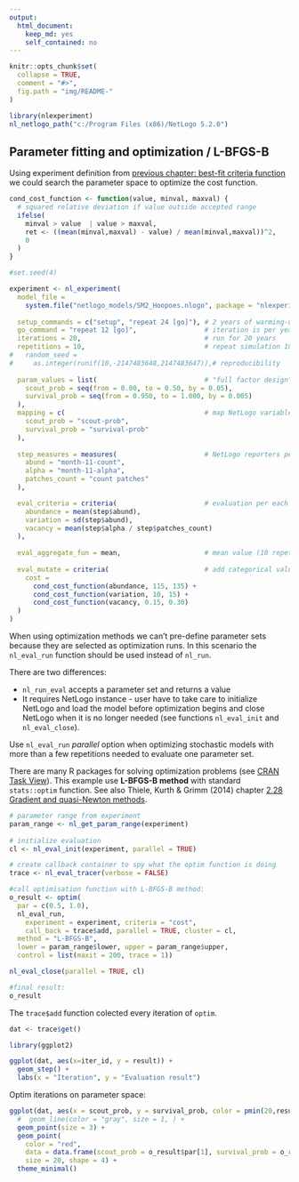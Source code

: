 ```yaml
---
output: 
  html_document: 
    keep_md: yes
    self_contained: no
---
```


```r
knitr::opts_chunk$set(
  collapse = TRUE,
  comment = "#>",
  fig.path = "img/README-"
)
```


```r
library(nlexperiment)
nl_netlogo_path("c:/Program Files (x86)/NetLogo 5.2.0") 
```

## Parameter fitting and optimization / L-BFGS-B
Using experiment definition from 
[previous chapter: best-fit criteria function](#best-fit criteria function)
we could search the parameter space to optimize the cost function.

```r
cond_cost_function <- function(value, minval, maxval) {
  # squared relative deviation if value outside accepted range
  ifelse(
    minval > value  | value > maxval,
    ret <- ((mean(minval,maxval) - value) / mean(minval,maxval))^2,
    0
  )
}
```


```r
#set.seed(4)

experiment <- nl_experiment( 
  model_file = 
    system.file("netlogo_models/SM2_Hoopoes.nlogo", package = "nlexperiment"),
  
  setup_commands = c("setup", "repeat 24 [go]"), # 2 years of warming-up
  go_command = "repeat 12 [go]",                 # iteration is per year
  iterations = 20,                               # run for 20 years
  repetitions = 10,                              # repeat simulation 10 times
#   random_seed = 
#     as.integer(runif(10,-2147483648,2147483647)),# reproducibility 
  
  param_values = list(                           # "full factor design"
    scout_prob = seq(from = 0.00, to = 0.50, by = 0.05),
    survival_prob = seq(from = 0.950, to = 1.000, by = 0.005)
  ),
  mapping = c(                                   # map NetLogo variables
    scout_prob = "scout-prob", 
    survival_prob = "survival-prob"
  ),
  
  step_measures = measures(                      # NetLogo reporters per step
    abund = "month-11-count",             
    alpha = "month-11-alpha",                 
    patches_count = "count patches"
  ),

  eval_criteria = criteria(                      # evaluation per each run
    abundance = mean(step$abund),
    variation = sd(step$abund),
    vacancy = mean(step$alpha / step$patches_count)
  ),
  
  eval_aggregate_fun = mean,                     # mean value (10 repetitions)
  
  eval_mutate = criteria(                        # add categorical values
    cost = 
      cond_cost_function(abundance, 115, 135) +
      cond_cost_function(variation, 10, 15) +
      cond_cost_function(vacancy, 0.15, 0.30)
  )  
)
```




When using optimization methods we can't pre-define parameter sets because they
are selected as optimization runs. In this scenario the `nl_eval_run` function should be used instead of `nl_run`. 

There are two differences:

* `nl_run_eval` accepts a parameter set and returns a value 
* It requires NetLogo instance - user have to take care to initialize NetLogo and load the model before optimization begins and 
close NetLogo when it is no longer needed (see functions `nl_eval_init` and `nl_eval_close`).

Use `nl_eval_run` _parallel_ option when optimizing stochastic models
with more than a few repetitions needed to evaluate one parameter set. 

There are many R packages for solving optimization problems 
(see [CRAN Task View](https://cran.r-project.org/web/views/Optimization.html)).
This example use **L-BFGS-B method** with standard `stats::optim` function.
See also Thiele, Kurth & Grimm (2014) chapter 
[2.28 Gradient and quasi-Newton methods](http://jasss.soc.surrey.ac.uk/17/3/11.html#sectionGQNM).

```r
# parameter range from experiment
param_range <- nl_get_param_range(experiment)   
 
# initialize evaluation
cl <- nl_eval_init(experiment, parallel = TRUE)

# create callback container to spy what the optim function is doing
trace <- nl_eval_tracer(verbose = FALSE)

#call optimisation function with L-BFGS-B method:
o_result <- optim(
  par = c(0.5, 1.0),  
  nl_eval_run, 
    experiment = experiment, criteria = "cost", 
    call_back = trace$add, parallel = TRUE, cluster = cl,
  method = "L-BFGS-B",
  lower = param_range$lower, upper = param_range$upper, 
  control = list(maxit = 200, trace = 1))

nl_eval_close(parallel = TRUE, cl)

```

```r
#final result:
o_result
```

The `trace$add` function colected every iteration of `optim`. 

```r
dat <- trace$get()

library(ggplot2)

ggplot(dat, aes(x=iter_id, y = result)) +
  geom_step() +
  labs(x = "Iteration", y = "Evaluation result")

```

Optim iterations on parameter space:
```r


ggplot(dat, aes(x = scout_prob, y = survival_prob, color = pmin(20,result))) +
  #  geom_line(color = "gray", size = 1, ) +
  geom_point(size = 3) +
  geom_point(
    color = "red", 
    data = data.frame(scout_prob = o_result$par[1], survival_prob = o_result$par[2]),
    size = 20, shape = 4) +
  theme_minimal()

```

